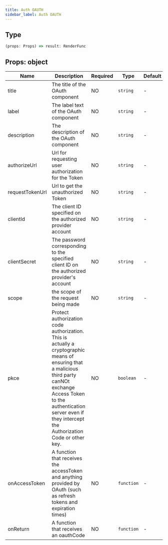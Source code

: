 ```yaml
---
title: Auth OAUTH
sidebar_label: Auth OAUTH
---
```


## Type

```ts
(props: Props) => result: RenderFunc
```

## Props: object

| Name            | Description                                                                                                                                                                                                                                     | Required | Type       | Default |
| --------------- | ----------------------------------------------------------------------------------------------------------------------------------------------------------------------------------------------------------------------------------------------- | -------- | ---------- | ------- |
| title           | The title of the OAuth component                                                                                                                                                                                                                | NO       | `string`   | -       |
| label           | The label text of the OAuth component                                                                                                                                                                                                           | NO       | `string`   | -       |
| description     | The description of the OAuth component                                                                                                                                                                                                          | NO       | `string`   | -       |
| authorizeUrl    | Url for requesting user authorization for the Token                                                                                                                                                                                             | NO       | `string`   | -       |
| requestTokenUrl | Url to get the unauthorized Token                                                                                                                                                                                                               | NO       | `string`   | -       |
| clientId        | The client ID specified on the authorized provider account                                                                                                                                                                                      | NO       | `string`   | -       |
| clientSecret    | The password corresponding to the specified client ID on the authorized provider's account                                                                                                                                                      | NO       | `string`   | -       |
| scope           | the scope of the request being made                                                                                                                                                                                                             | NO       | `string`   | -       |
| pkce            | Protect authorization code authorization. This is actually a cryptographic means of ensuring that a malicious third party canNOt exchange Access Token to the authentication server even if they intercept the Authorization Code or other key. | NO       | `boolean`  | -       |
| onAccessToken   | A function that receives the accessToken and anything provided by OAuth (such as refresh tokens and expiration times)                                                                                                                           | NO       | `function` | -       |
| onReturn        | A function that receives an oauthCode                                                                                                                                                                                                           | NO       | `function` | -       |
